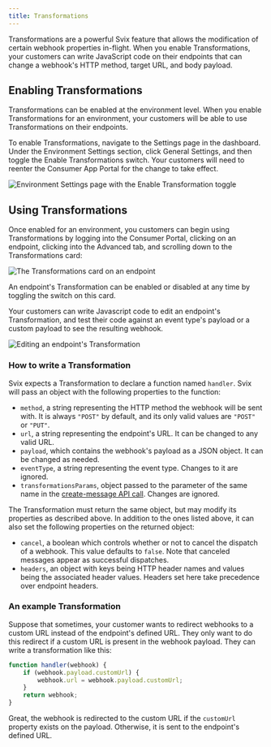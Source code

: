 ```yaml
---
title: Transformations
---
```


Transformations are a powerful Svix feature that allows the modification of certain webhook properties in-flight. When you enable Transformations, your customers can write JavaScript code on their endpoints that can change a webhook's HTTP method, target URL, and body payload.

## Enabling Transformations

Transformations can be enabled at the environment level. When you enable Transformations for an environment, your customers will be able to use Transformations on their endpoints.

To enable Transformations, navigate to the Settings page in the dashboard. Under the Environment Settings section, click General Settings, and then toggle the Enable Transformations switch. Your customers will need to reenter the Consumer App Portal for the change to take effect.

![Environment Settings page with the Enable Transformation toggle](./img/enable-transformations.png)

## Using Transformations

Once enabled for an environment, you customers can begin using Transformations by logging into the Consumer Portal, clicking on an endpoint, clicking into the Advanced tab, and scrolling down to the Transformations card:

![The Transformations card on an endpoint](./img/transformations-card.png)

An endpoint's Transformation can be enabled or disabled at any time by toggling the switch on this card.

Your customers can write Javascript code to edit an endpoint's Transformation, and test their code against an event type's payload or a custom payload to see the resulting webhook.

![Editing an endpoint's Transformation](./img/edit-transformation.png)

### How to write a Transformation

Svix expects a Transformation to declare a function named `handler`. Svix will pass an object with the following properties to the function:

- `method`, a string representing the HTTP method the webhook will be sent with. It is always `"POST"` by default, and its only valid values are `"POST"` or `"PUT"`.
- `url`, a string representing the endpoint's URL. It can be changed to any valid URL.
- `payload`, which contains the webhook's payload as a JSON object. It can be changed as needed.
- `eventType`, a string representing the event type. Changes to it are ignored.
- `transformationsParams`, object passed to the parameter of the same name in the [create-message API call](https://api.svix.com/docs#tag/Message/operation/v1.message.create). Changes are ignored.

The Transformation must return the same object, but may modify its properties as described above.
In addition to the ones listed above, it can also set the following properties on the returned object:

- `cancel`, a boolean which controls whether or not to cancel the dispatch of a webhook. This value defaults to `false`. Note that canceled messages appear as successful dispatches.
- `headers`, an object with keys being HTTP header names and values being the associated header values. Headers set here take precedence over endpoint headers.

### An example Transformation

Suppose that sometimes, your customer wants to redirect webhooks to a custom URL instead of the endpoint's defined URL. They only want to do this redirect if a custom URL is present in the webhook payload. They can write a transformation like this:

```js
function handler(webhook) {
	if (webhook.payload.customUrl) {
		webhook.url = webhook.payload.customUrl;
	}
	return webhook;
}
```

Great, the webhook is redirected to the custom URL if the `customUrl` property exists on the payload. Otherwise, it is sent to the endpoint's defined URL.
